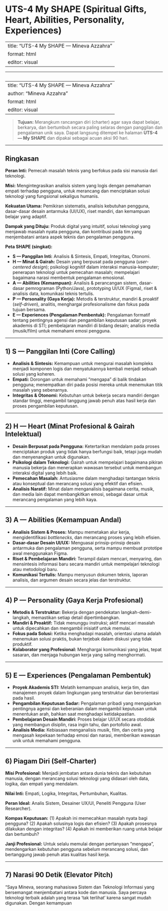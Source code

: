# UTS-4 My SHAPE (Spiritual Gifts, Heart, Abilities, Personality, Experiences)

---
title: "UTS-4 My SHAPE — Mineva Azzahra"
format: html
editor: visual
---

------------------------------------------------------------------------

## 

---
title: "UTS-4 My SHAPE — Mineva Azzahra"
author: "Mineva Azzahra"
format: html
editor: visual
---

> **Tujuan:** Merangkum rancangan diri (charter) agar saya dapat belajar, berkarya, dan bertumbuh secara paling selaras dengan panggilan dan pengalaman unik saya. Dapat langsung ditempel ke halaman **UTS-4 — My SHAPE** dan dipakai sebagai acuan aksi 90 hari.

------------------------------------------------------------------------

## Ringkasan

**Peran Inti:** Pemecah masalah teknis yang berfokus pada sisi manusia dari teknologi.

**Misi:** Mengintegrasikan analisis sistem yang logis dengan pemahaman empati terhadap pengguna, untuk merancang dan menciptakan solusi teknologi yang fungsional sekaligus humanis.

**Kekuatan Utama:** Pemikiran sistematis, analisis kebutuhan pengguna, dasar-dasar desain antarmuka (UI/UX), riset mandiri, dan kemampuan belajar yang adaptif.

**Dampak yang Dituju:** Produk digital yang intuitif, solusi teknologi yang menjawab masalah nyata pengguna, dan kontribusi pada tim yang menjembatani antara aspek teknis dan pengalaman pengguna.

**Peta SHAPE (singkat):**

-   **S — Panggilan Inti:** Analisis & Sintesis, Empati, Integritas, Otonomi.
-   **H — Minat & Gairah:** Desain yang berpusat pada pengguna (*user-centered design*); psikologi kognitif dalam interaksi manusia-komputer; penerapan teknologi untuk pemecahan masalah; mempelajari bagaimana narasi membentuk pengalaman emosional.
-   **A — Abilities (Kemampuan):** Analisis & perancangan sistem, dasar-dasar pemrograman (Python/Java), prototyping UI/UX (Figma), riset & analisis data, komunikasi teknis tertulis.
-   **P — Personality (Gaya Kerja):** Metodis & terstruktur, mandiri & proaktif (*self-driven*), analitis, menghargai profesionalisme dan fokus pada tujuan bersama.
-   **E — Experiences (Pengalaman Pembentuk):** Pengalaman formatif tentang pentingnya agensi dan pengambilan keputusan sadar; proyek akademis di STI; pembelajaran mandiri di bidang desain; analisis media (musik/film) untuk memahami emosi pengguna.

------------------------------------------------------------------------

## 1) S — Panggilan Inti (Core Calling)

-   **Analisis & Sintesis:** Kemampuan untuk mengurai masalah kompleks menjadi komponen logis dan menyatukannya kembali menjadi sebuah solusi yang koheren.
-   **Empati:** Dorongan untuk memahami "mengapa" di balik tindakan pengguna; menempatkan diri pada posisi mereka untuk menemukan titik masalah yang sebenarnya.
-   **Integritas & Otonomi:** Kebutuhan untuk bekerja secara mandiri dengan standar tinggi, mengambil tanggung jawab penuh atas hasil kerja dan proses pengambilan keputusan.

------------------------------------------------------------------------

## 2) H — Heart (Minat Profesional & Gairah Intelektual)

-   **Desain Berpusat pada Pengguna:** Ketertarikan mendalam pada proses menciptakan produk yang tidak hanya berfungsi baik, tetapi juga mudah dan menyenangkan untuk digunakan.
-   **Psikologi dalam Teknologi:** Gairah untuk mempelajari bagaimana pikiran manusia bekerja dan menerapkan wawasan tersebut untuk membangun interaksi digital yang lebih baik.
-   **Pemecahan Masalah:** Antusiasme dalam menghadapi tantangan teknis atau konseptual dan merancang solusi yang efektif dan efisien.
-   **Analisis Naratif:** Minat dalam menganalisis bagaimana cerita, musik, dan media lain dapat membangkitkan emosi, sebagai dasar untuk merancang pengalaman yang lebih kaya.

------------------------------------------------------------------------

## 3) A — Abilities (Kemampuan Andal)

-   **Analisis Sistem & Proses:** Mampu memetakan alur kerja, mengidentifikasi *bottlenecks*, dan merancang proses yang lebih efisien.
-   **Dasar-dasar Desain UI/UX:** Menguasai prinsip-prinsip desain antarmuka dan pengalaman pengguna, serta mampu membuat prototipe awal menggunakan Figma.
-   **Riset & Pembelajaran Mandiri:** Terampil dalam mencari, menyaring, dan mensintesis informasi baru secara mandiri untuk mempelajari teknologi atau metodologi baru.
-   **Komunikasi Tertulis:** Mampu menyusun dokumen teknis, laporan analisis, dan argumen desain secara jelas dan terstruktur.

------------------------------------------------------------------------

## 4) P — Personality (Gaya Kerja Profesional)

-   **Metodis & Terstruktur:** Bekerja dengan pendekatan langkah-demi-langkah, memastikan setiap detail dipertimbangkan.
-   **Mandiri & Proaktif:** Tidak menunggu instruksi; aktif mencari masalah untuk dipecahkan dan mengambil inisiatif untuk memulai.
-   **Fokus pada Solusi:** Ketika menghadapi masalah, orientasi utama adalah menemukan solusi praktis, bukan terjebak dalam diskusi yang tidak produktif.
-   **Kolaborator yang Profesional:** Menghargai komunikasi yang jelas, tepat sasaran, dan menjaga hubungan kerja yang saling menghormati.

------------------------------------------------------------------------

## 5) E — Experiences (Pengalaman Pembentuk)

-   **Proyek Akademis STI:** Melatih kemampuan analisis, kerja tim, dan manajemen proyek dalam lingkungan yang terstruktur dan berorientasi pada hasil.
-   **Pengambilan Keputusan Sadar:** Pengalaman pribadi yang mengajarkan pentingnya agensi dan keberanian dalam mengambil keputusan untuk menentukan arah, bahkan saat menghadapi ketidakpastian.
-   **Pembelajaran Desain Mandiri:** Proses belajar UI/UX secara otodidak yang membangun disiplin, rasa ingin tahu, dan portofolio awal.
-   **Analisis Media:** Kebiasaan menganalisis musik, film, dan cerita yang mengasah kepekaan terhadap emosi dan narasi, memberikan wawasan unik untuk memahami pengguna.

------------------------------------------------------------------------

## 6) Piagam Diri (Self-Charter)

**Misi Profesional:** Menjadi jembatan antara dunia teknis dan kebutuhan manusia, dengan merancang solusi teknologi yang didasari oleh data, logika, dan empati yang mendalam.

**Nilai Inti:** Empati, Logika, Integritas, Pertumbuhan, Kualitas.

**Peran Ideal:** Analis Sistem, Desainer UX/UI, Peneliti Pengguna (User Researcher).

**Kompas Keputusan:** (1) Apakah ini memecahkan masalah nyata bagi pengguna? (2) Apakah solusinya logis dan efisien? (3) Apakah prosesnya dilakukan dengan integritas? (4) Apakah ini memberikan ruang untuk belajar dan bertumbuh?

**Janji Profesional:** Untuk selalu memulai dengan pertanyaan "mengapa", mendengarkan kebutuhan pengguna sebelum merancang solusi, dan bertanggung jawab penuh atas kualitas hasil kerja.

------------------------------------------------------------------------

## 7) Narasi 90 Detik (Elevator Pitch)

"Saya Mineva, seorang mahasiswa Sistem dan Teknologi Informasi yang bersemangat menjembatani antara kode dan manusia. Saya percaya teknologi terbaik adalah yang terasa 'tak terlihat' karena sangat mudah digunakan. Dengan kemampuan